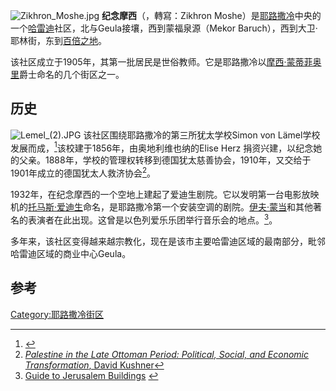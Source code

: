 [[File:Zikhron_Moshe.jpg|thumb]]
'''纪念摩西'''（{{lang-he|זיכרון משה}}，轉寫：Zikhron Moshe）是[[耶路撒冷|耶路撒冷]]中央的一个[[哈雷迪犹太教|哈雷迪]]社区，北与Geula接壤，西到蒙福泉源（Mekor Baruch），西到大卫·耶林街，东到[[百倍之地|百倍之地]]。

该社区成立于1905年，其第一批居民是世俗教师。它是耶路撒冷以[[摩西·蒙蒂菲奥里|摩西·蒙蒂菲奥里]]爵士命名的几个街区之一。

==历史==
[[Image:Lemel_(2).JPG|thumb]]
该社区围绕耶路撒冷的第三所犹太学校Simon von Lämel学校发展而成，<ref>{{cite book |url=https://books.google.com/books?id=mnRla5lpfUQC&pg=PA233 |title=Palestine, the Rebirth of an Ancient People
 |author=Albert Montefiore Hyamson}}</ref>该校建于1856年，由奥地利维也纳的Elise Herz 捐资兴建，以纪念她的父亲。1888年，学校的管理权转移到德国犹太慈善协会，1910年，又交给于1901年成立的德国犹太人救济协会<ref>[https://books.google.com/books?id=XgRDT9wMUhYC&pg=PA301 ''Palestine in the Late Ottoman Period: Political, Social, and Economic Transformation'', David Kushner]</ref>。

1932年，在纪念摩西的一个空地上建起了爱迪生剧院。它以发明第一台电影放映机的[[托马斯·爱迪生|托马斯·爱迪生]]命名，是耶路撒冷第一个安装空调的剧院。[[伊夫·蒙当|伊夫·蒙当]]和其他著名的表演者在此出现。这曾是以色列爱乐乐团举行音乐会的地点。<ref>[http://www.jposttravel.com/jerusalem_tours/Aguide-Jerusalem1108.html Guide to Jerusalem Buildings] {{webarchive|url=https://web.archive.org/web/20120224040407/http://www.jposttravel.com/jerusalem_tours/Aguide-Jerusalem1108.html |date=2012-02-24 }} </ref>。

多年来，该社区变得越来越宗教化，现在是该市主要哈雷迪区域的最南部分，毗邻哈雷迪区域的商业中心Geula。

==参考==
{{reflist|30em}}
{{coord|31.787391|N|35.216669|E|region:IL|display=title}}
[[Category:耶路撒冷街区|Category:耶路撒冷街区]]